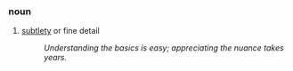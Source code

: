 === noun ===
#[[subtle]]ty or fine detail
#: ''Understanding the basics is easy; appreciating the nuance takes years.''